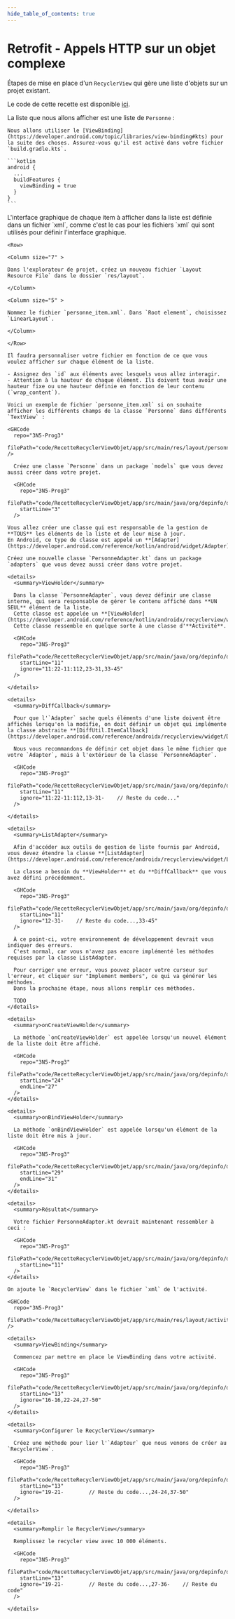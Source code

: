 ```yaml
---
hide_table_of_contents: true
---
```


# Retrofit - Appels HTTP sur un objet complexe

Étapes de mise en place d'un `RecyclerView` qui gère une liste d'objets sur un projet existant.

Le code de cette recette est disponible [ici](https://github.com/departement-info-cem/3N5-Prog3/tree/main/code/RecetteRecyclerViewObjet).

La liste que nous allons afficher est une liste de `Personne` :

<GHCode
  repo="3N5-Prog3"
  filePath="code/RecetteRecyclerViewObjet/app/src/main/java/org/depinfo/demorecyclerviewobjet/models/Personne.kt"
  startLine="3"
/>

<Tabs queryString="recette-objet">
  <TabItem value="build.gradle.kts" label="build.gradle.kts">

    Nous allons utiliser le [ViewBinding](https://developer.android.com/topic/libraries/view-binding#kts) pour la suite des choses. Assurez-vous qu'il est activé dans votre fichier `build.gradle.kts`.

    ```kotlin
    android {
      ...
      buildFeatures {
        viewBinding = true
      }
    }
    ```

  </TabItem>
  <TabItem value="personne_item.xml" label="personne_item.xml">
    L'interface graphique de chaque item à afficher dans la liste est définie dans un fichier `xml`, comme c'est le cas pour les fichiers `xml` qui sont utilisés pour définir l'interface graphique.

    <Row>

    <Column size="7" >

    Dans l'explorateur de projet, créez un nouveau fichier `Layout Resource File` dans le dossier `res/layout`.

    </Column>

    <Column size="5" >

    Nommez le fichier `personne_item.xml`. Dans `Root element`, choisissez `LinearLayout`.

    </Column>

    </Row>

    Il faudra personnaliser votre fichier en fonction de ce que vous voulez afficher sur chaque élément de la liste.

    - Assignez des `id` aux éléments avec lesquels vous allez interagir.
    - Attention à la hauteur de chaque élément. Ils doivent tous avoir une hauteur fixe ou une hauteur définie en fonction de leur contenu (`wrap_content`).

    Voici un exemple de fichier `personne_item.xml` si on souhaite afficher les différents champs de la classe `Personne` dans différents `TextView` :

    <GHCode
      repo="3N5-Prog3"
      filePath="code/RecetteRecyclerViewObjet/app/src/main/res/layout/personne_item.xml"
    />

  </TabItem>
  <TabItem value="Personne.kt" label="Personne.kt">
  
      Créez une classe `Personne` dans un package `models` que vous devez aussi créer dans votre projet.
  
      <GHCode
        repo="3N5-Prog3"
        filePath="code/RecetteRecyclerViewObjet/app/src/main/java/org/depinfo/demorecyclerviewobjet/models/Personne.kt"
        startLine="3"
      />
      
  </TabItem>
  <TabItem value="PersonneAdapter.kt" label="PersonneAdapter.kt">

    Vous allez créer une classe qui est responsable de la gestion de **TOUS** les éléments de la liste et de leur mise à jour.
    En Android, ce type de classe est appelé un **[Adapter](https://developer.android.com/reference/kotlin/android/widget/Adapter)**.

    Créez une nouvelle classe `PersonneAdapter.kt` dans un package `adapters` que vous devez aussi créer dans votre projet.

    <details>
      <summary>ViewHolder</summary>

      Dans la classe `PersonneAdapter`, vous devez définir une classe interne, qui sera responsable de gérer le contenu affiché dans **UN SEUL** élément de la liste.
      Cette classe est appelée un **[ViewHolder](https://developer.android.com/reference/kotlin/androidx/recyclerview/widget/RecyclerView.ViewHolder)**.
      Cette classe ressemble en quelque sorte à une classe d'**Activité**.

      <GHCode
        repo="3N5-Prog3"
        filePath="code/RecetteRecyclerViewObjet/app/src/main/java/org/depinfo/demorecyclerviewobjet/adapters/PersonneAdapter.kt"
        startLine="11"
        ignore="11:22-11:112,23-31,33-45"
      />

    </details>

    <details>
      <summary>DiffCallback</summary>

      Pour que l'`Adapter` sache quels éléments d'une liste doivent être affichés lorsqu'on la modifie, on doit définir un objet qui implémente la classe abstraite **[DiffUtil.ItemCallback](https://developer.android.com/reference/androidx/recyclerview/widget/DiffUtil.ItemCallback)**.

      Nous vous recommandons de définir cet objet dans le même fichier que votre `Adapter`, mais à l'extérieur de la classe `PersonneAdapter`.

      <GHCode
        repo="3N5-Prog3"
        filePath="code/RecetteRecyclerViewObjet/app/src/main/java/org/depinfo/demorecyclerviewobjet/adapters/PersonneAdapter.kt"
        startLine="11"
        ignore="11:22-11:112,13-31-    // Reste du code..."
      />

    </details>

    <details>
      <summary>ListAdapter</summary>

      Afin d'accéder aux outils de gestion de liste fournis par Android, vous devez étendre la classe **[ListAdapter](https://developer.android.com/reference/androidx/recyclerview/widget/ListAdapter)**.

      La classe a besoin du **ViewHolder** et du **DiffCallback** que vous avez défini précédemment.

      <GHCode
        repo="3N5-Prog3"
        filePath="code/RecetteRecyclerViewObjet/app/src/main/java/org/depinfo/demorecyclerviewobjet/adapters/PersonneAdapter.kt"
        startLine="11"
        ignore="12-31-    // Reste du code...,33-45"
      />

      À ce point-ci, votre environnement de développement devrait vous indiquer des erreurs.
      C'est normal, car vous n'avez pas encore implémenté les méthodes requises par la classe ListAdapter.

      Pour corriger une erreur, vous pouvez placer votre curseur sur l'erreur, et cliquer sur "Implement members", ce qui va générer les méthodes.
      Dans la prochaine étape, nous allons remplir ces méthodes.

      TODO
    </details>

    <details>
      <summary>onCreateViewHolder</summary>

      La méthode `onCreateViewHolder` est appelée lorsqu'un nouvel élément de la liste doit être affiché.

      <GHCode
        repo="3N5-Prog3"
        filePath="code/RecetteRecyclerViewObjet/app/src/main/java/org/depinfo/demorecyclerviewobjet/adapters/PersonneAdapter.kt"
        startLine="24"
        endLine="27"
      />
    </details>

    <details>
      <summary>onBindViewHolder</summary>

      La méthode `onBindViewHolder` est appelée lorsqu'un élément de la liste doit être mis à jour.

      <GHCode
        repo="3N5-Prog3"
        filePath="code/RecetteRecyclerViewObjet/app/src/main/java/org/depinfo/demorecyclerviewobjet/adapters/PersonneAdapter.kt"
        startLine="29"
        endLine="31"
      />
    </details>

    <details>
      <summary>Résultat</summary>

      Votre fichier PersonneAdapter.kt devrait maintenant ressembler à ceci :

      <GHCode
        repo="3N5-Prog3"
        filePath="code/RecetteRecyclerViewObjet/app/src/main/java/org/depinfo/demorecyclerviewobjet/adapters/PersonneAdapter.kt"
        startLine="11"
      />
    </details>

  </TabItem>
  <TabItem value="ActivityMain.xml" label="ActivityMain.xml">

    On ajoute le `RecyclerView` dans le fichier `xml` de l'activité.

    <GHCode
      repo="3N5-Prog3"
      filePath="code/RecetteRecyclerViewObjet/app/src/main/res/layout/activity_main.xml"
    />

  </TabItem>
  <TabItem value="MainActivity.kt" label="MainActivity.kt">

    <details>
      <summary>ViewBinding</summary>

      Commencez par mettre en place le ViewBinding dans votre activité.

      <GHCode
        repo="3N5-Prog3"
        filePath="code/RecetteRecyclerViewObjet/app/src/main/java/org/depinfo/demorecyclerviewobjet/MainActivity.kt"
        startLine="13"
        ignore="16-16,22-24,27-50"
      />
    </details>

    <details>
      <summary>Configurer le RecyclerView</summary>

      Créez une méthode pour lier l'`Adapteur` que nous venons de créer au `RecyclerView`.

      <GHCode
        repo="3N5-Prog3"
        filePath="code/RecetteRecyclerViewObjet/app/src/main/java/org/depinfo/demorecyclerviewobjet/MainActivity.kt"
        startLine="13"
        ignore="19-21-        // Reste du code...,24-24,37-50"
      />
      
    </details>

    <details>
      <summary>Remplir le RecyclerView</summary>

      Remplissez le recycler view avec 10 000 éléments.

      <GHCode
        repo="3N5-Prog3"
        filePath="code/RecetteRecyclerViewObjet/app/src/main/java/org/depinfo/demorecyclerviewobjet/MainActivity.kt"
        startLine="13"
        ignore="19-21-        // Reste du code...,27-36-    // Reste du code"
      />

    </details>

  </TabItem>
</Tabs>
